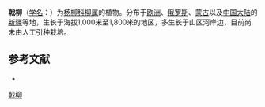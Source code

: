 {{Speciesbox
| name = 戟柳
| status = 
| status_system = 
| image = Spieß-Weide (Salix hastata).jpg
| genus = Salix
| species = hastata
| authority = L.
}}

'''戟柳'''（[[学名|学名]]：{{lang|la|''Salix hastata''}}）为[[杨柳科|杨柳科]][[柳属|柳属]]的植物。分布于[[欧洲|欧洲]]、[[俄罗斯|俄罗斯]]、[[蒙古|蒙古]]以及[[中国大陆|中国大陆]]的[[新疆|新疆]]等地，生长于海拔1,000米至1,800米的地区，多生长于山区河岸边，目前尚未由人工引种栽培。

== 参考文献 ==
<div class="references-small">
* {{cite web| url =http://www.bioinfo.cn/db05/KmzwSpecies.php?action=view&id=19877| title =戟柳| work =《中国高等植物数据库全库》| publisher =中国科学院微生物研究所| author =昆明植物研究所| accessdate =2009-02-25| deadurl =yes| archiveurl =https://web.archive.org/web/20160305052009/http://www.bioinfo.cn/db05/KmzwSpecies.php?action=view&id=19877| archivedate =2016-03-05}}
</div>
{{Taxonbar|from=Q158425}}

[[Category:柳属|戟柳]]


{{植物小作品}}